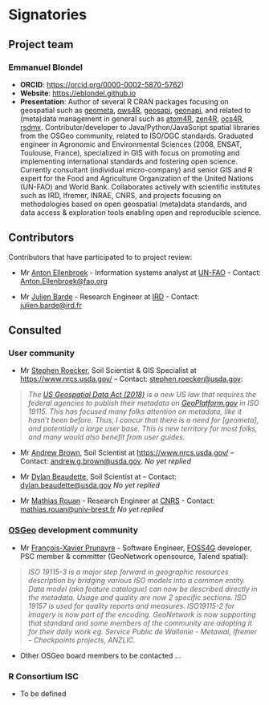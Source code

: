# Signatories
<!-- 
This section provides the ISC with a view of the support received from the community for a proposal. Acceptance isn't predicated on popularity but community acceptance is important.  Willingness to accept outside input is also a good marker for project delivery. 

An optional section would be for R-Core signatories where changes to R are proposed.
-->

## Project team

### Emmanuel Blondel

* **ORCID**: [https://orcid.org/0000-0002-5870-5762](https://orcid.org/0000-0002-5870-5762))
* **Website**: [https://eblondel.github.io](https://eblondel.github.io)
* **Presentation**: Author of several R CRAN packages focusing on geospatial such as [geometa](https://cran.r-project.org/package=geometa), [ows4R](https://cran.r-project.org/package=ows4R), [geosapi](https://cran.r-project.org/package=geosapi), [geonapi](https://cran.r-project.org/package=geonapi), and related to (meta)data management in general such as [atom4R](https://cran.r-project.org/package=atom4R), [zen4R](https://cran.r-project.org/package=zen4R), [ocs4R](https://cran.r-project.org/package=ocs4R), [rsdmx](https://cran.r-project.org/package=rsdmx). Contributor/developer to Java/Python/JavaScript spatial libraries from the OSGeo community, related to ISO/OGC standards. Graduated engineer in Agronomic and Environmental Sciences (2008, ENSAT, Toulouse, France), specialized in GIS with focus on promoting and implementing international standards and fostering open science. Currently consultant (individual micro-company) and senior GIS and R expert for the Food and Agriculture Organization of the United Nations (UN-FAO) and World Bank. Collaborates actively with scientific institutes such as IRD, Ifremer, INRAE, CNRS, and projects focusing on methodologies based on open geospatial (meta)data standards, and data access & exploration tools enabling open and reproducible science.

## Contributors
<!-- 
Who are the people who have actively helped with this proposal but won't necessarily be on the core project team later?
-->

Contributors that have participated to to project review:

* Mr [Anton Ellenbroek](https://www.linkedin.com/in/anton-ellenbroek-19b4708) - Information systems analyst at [UN-FAO](https://www.fao.org) - Contact: [Anton.Ellenbroek@fao.org](mailto:Anton.Ellenbroek@fao.org)

* Mr [Julien Barde](https://orcid.org/0000-0002-3519-6141) - Research Engineer at [IRD](https://en.ird.fr/) - Contact: [julien.barde@ird.fr](mailto:julien.barde@ird.fr)


## Consulted
<!-- 
Who has been given the opportunity to provide feedback on the proposal? This should include any R Consortium & ISC members who the proposal has been discussed with.
-->

### User community

* Mr [Stephen Roecker](https://www.linkedin.com/in/stephen-roecker-3b162b133), Soil Scientist & GIS Specialist at [https://www.nrcs.usda.gov/](USDA - Natural Resources Conservation Service) – Contact: [stephen.roecker@usda.gov](mailto:stephen.roecker@usda.gov):

> _The [US Geospatial Data Act (2018)](https://www.fgdc.gov/gda/online) is a new US law that requires the federal agencies to publish their metadata on [GeoPlatform.gov](https://www.geoplatform.gov/) in ISO 19115. This has focused many folks attention on metadata, like it hasn't been before. Thus, I concur that there is a need for [geometa], and potentially a large user base. This is new territory for most folks, and many would also benefit from user guides._

* Mr [Andrew Brown](https://www.linkedin.com/in/andrew-brown-31687b30/), Soil Scientist at [https://www.nrcs.usda.gov/](USDA - Natural Resources Conservation Service) – Contact: [andrew.g.brown@usda.gov](mailto:andrew.g.brown@usda.gov). _No yet replied_

* Mr [Dylan Beaudette](https://casoilresource.lawr.ucdavis.edu/people/dylan-e-beaudette/), Soil Scientist at – Contact: [dylan.beaudette@usda.gov](mailto:dylan.beaudette@usda.gov) _No yet replied_

* Mr [Mathias Rouan](https://letg.cnrs.fr/auteur32.html) - Research Engineer at [CNRS](https://letg.cnrs.fr) - Contact: [mathias.rouan@univ-brest.fr](mailto:mathias.rouan@univ-brest.fr) _No yet replied_

### [OSGeo](https://www.osgeo.org/) development community

* Mr [François-Xavier Prunayre](https://www.linkedin.com/in/fxprunayre/) - Software Engineer, [FOSS4G](https://foss4g.org/) developer, PSC member & committer (GeoNetwork opensource, Talend spatial):

> _ISO 19115-3 is a major step forward in geographic resources description by bridging various ISO models into a common entity. Data model (aka feature catalogue) can now be described directly in the metadata. Usage and quality are now 2 specific sections. ISO 19157 is used for quality reports and measures. ISO19115-2 for imagery is now part of the encoding. GeoNetwork is now supporting that standard and some members of the community are adopting it for their daily work eg. Service Public de Wallonie - Metawal, Ifremer - Checkpoints projects, ANZLIC._

* Other OSGeo board members to be contacted ...

### R Consortium ISC

* To be defined